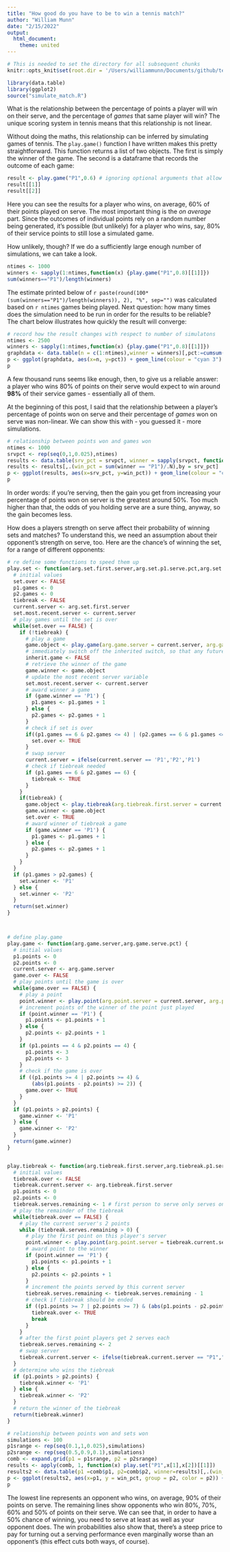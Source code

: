 ```yaml
---
title: "How good do you have to be to win a tennis match?"
author: "William Munn"
date: "2/15/2022"
output: 
  html_document:
    theme: united
---
```


```r
# This is needed to set the directory for all subsequent chunks
knitr::opts_knit$set(root.dir = '/Users/williammunn/Documents/github/tennis/functions/')
```

```r
library(data.table)
library(ggplot2)
source("simulate_match.R")
```

What is the relationship between the percentage of points a player will win on their serve, and the percentage of *games* that same player will win? The unique scoring system in tennis means that this relationship is not linear.

Without doing the maths, this relationship can be inferred by simulating games of tennis. The `play.game()` function I have written makes this pretty straightforward. This function returns a list of two objects. The first is simply the winner of the game. The second is a dataframe that records the outcome of each game:

```r
result <- play.game("P1",0.6) # ignoring optional arguments that allow a game to begin mid-way
result[[1]]
result[[2]]
```

Here you can see the results for a player who wins, on average, 60% of their points played on serve. The most important thing is the *on average* part. Since the outcomes of individual points rely on a random number being generated, it's possible (but unlikely) for a player who wins, say, 80% of their service points to still lose a simulated game.

How unlikely, though? If we do a sufficiently large enough number of simulations, we can take a look.

```r
ntimes <- 1000
winners <- sapply(1:ntimes,function(x) {play.game("P1",0.8)[[1]]})
sum(winners=="P1")/length(winners)
```

The estimate printed below of `r paste(round(100*(sum(winners=="P1")/length(winners)), 2), "%", sep="")` was calculated based on `r ntimes` games being played. Next question: how many times does the simulation need to be run in order for the results to be reliable? The chart below illustrates how quickly the result will converge:

```r
# record how the result changes with respect to number of simulatons
ntimes <- 2500
winners <- sapply(1:ntimes,function(x) {play.game("P1",0.8)[[1]]})
graphdata <- data.table(n = c(1:ntimes),winner = winners)[,pct:=cumsum(winner=="P1")/.I]
p <- ggplot(graphdata, aes(x=n, y=pct)) + geom_line(colour = "cyan 3")
p
```

A few thousand runs seems like enough, then, to give us a reliable answer: a player who wins 80% of points on their serve would expect to win around **98%** of their service games - essentially all of them.

At the beginning of this post, I said that the relationship between a player's percentage of points won on serve and their percentage of *games* won on serve was non-linear. We can show this with - you guessed it - more simulations.

```r
# relationship between points won and games won
ntimes <- 1000
srvpct <- rep(seq(0,1,0.025),ntimes)
results <- data.table(srv_pct = srvpct, winner = sapply(srvpct, function(x) {play.game("P1",x)[[1]]}))
results <- results[,.(win_pct = sum(winner == "P1")/.N),by = srv_pct]
p <- ggplot(results, aes(x=srv_pct, y=win_pct)) + geom_line(colour = "cyan 3", size = 0.8)
p
```

In order words: if you're serving, then the gain you get from increasing your percentage of points won on server is the greatest around 50%. Too much higher than that, the odds of you holding serve are a sure thing, anyway, so the gain becomes less.

How does a players strength on serve affect their probability of winning sets and matches? To understand this, we need an assumption about their opponent's strength on serve, too. Here are the chance's of winning the set, for a range of different opponents:

```r
# re define some functions to speed them up
play.set <- function(arg.set.first.server,arg.set.p1.serve.pct,arg.set.p2.serve.pct) {
  # initial values
  set.over <- FALSE
  p1.games <- 0
  p2.games <- 0
  tiebreak <- FALSE
  current.server <- arg.set.first.server
  set.most.recent.server <- current.server
  # play games until the set is over
  while(set.over == FALSE) {
    if (!tiebreak) {
      # play a game
      game.object <- play.game(arg.game.server = current.server, arg.game.serve.pct = ifelse(current.server == 'P1', arg.set.p1.serve.pct, arg.set.p2.serve.pct))
      # immediately switch off the inherited switch, so that any future games start at 0-0
      inherit.game <- FALSE
      # retrieve the winner of the game
      game.winner <- game.object
      # update the most recent server variable
      set.most.recent.server <- current.server
      # award winner a game
      if (game.winner == 'P1') {
        p1.games <- p1.games + 1
      } else {
        p2.games <- p2.games + 1
      }
      # check if set is over
      if((p1.games == 6 & p2.games <= 4) | (p2.games == 6 & p1.games <= 4) | p1.games == 7 | p2.games == 7) {
        set.over <- TRUE
      }
      # swap server
      current.server = ifelse(current.server == 'P1','P2','P1')
      # check if tiebreak needed
      if (p1.games == 6 & p2.games == 6) {
        tiebreak <- TRUE
      }
    }
    if(tiebreak) {
      game.object <- play.tiebreak(arg.tiebreak.first.server = current.server,arg.tiebreak.p1.serve.pct = arg.set.p1.serve.pct,arg.tiebreak.p2.serve.pct = arg.set.p2.serve.pct)
      game.winner <- game.object
      set.over <- TRUE
      # award winner of tiebreak a game
      if (game.winner == 'P1') {
        p1.games <- p1.games + 1
      } else {
        p2.games <- p2.games + 1
      }
    }
  }
  if (p1.games > p2.games) {
    set.winner <- 'P1'
  } else {
    set.winner <- 'P2'
  }
  return(set.winner)
}



# define play.game
play.game <- function(arg.game.server,arg.game.serve.pct) {
  # initial values
  p1.points <- 0
  p2.points <- 0
  current.server <- arg.game.server
  game.over <- FALSE
  # play points until the game is over
  while(game.over == FALSE) {
    # play a point
    point.winner <- play.point(arg.point.server = current.server, arg.point.serve.pct = arg.game.serve.pct)
    # increment points of the winner of the point just played
    if (point.winner == 'P1') {
      p1.points <- p1.points + 1
    } else {
      p2.points <- p2.points + 1
    }
    if (p1.points == 4 & p2.points == 4) {
      p1.points <- 3
      p2.points <- 3
    }
    # check if the game is over
    if ((p1.points >= 4 | p2.points >= 4) &
        (abs(p1.points - p2.points) >= 2)) {
      game.over <- TRUE
    }
  }
  if (p1.points > p2.points) {
    game.winner <- 'P1'
  } else {
    game.winner <- 'P2'
  }
  return(game.winner)
}


play.tiebreak <- function(arg.tiebreak.first.server,arg.tiebreak.p1.serve.pct,arg.tiebreak.p2.serve.pct) {
  # initial values
  tiebreak.over <- FALSE
  tiebreak.current.server <- arg.tiebreak.first.server
  p1.points <- 0
  p2.points <- 0
  tiebreak.serves.remaining <- 1 # first person to serve only serves once
  # play the remainder of the tiebreak
  while(tiebreak.over == FALSE) {
    # play the current server's 2 points
    while (tiebreak.serves.remaining > 0) {
      # play the first point on this player's server
      point.winner <- play.point(arg.point.server = tiebreak.current.server, arg.point.serve.pct = ifelse(tiebreak.current.server == 'P1',arg.tiebreak.p1.serve.pct,arg.tiebreak.p2.serve.pct))
      # award point to the winner
      if (point.winner == 'P1') {
        p1.points <- p1.points + 1
      } else {
        p2.points <- p2.points + 1
      }
      # increment the points served by this current server
      tiebreak.serves.remaining <- tiebreak.serves.remaining - 1
      # check if tiebreak should be ended
      if ((p1.points >= 7 | p2.points >= 7) & (abs(p1.points - p2.points) > 1)) {
        tiebreak.over <- TRUE
        break
      }
    }
    # after the first point players get 2 serves each
    tiebreak.serves.remaining <- 2
    # swap server
    tiebreak.current.server <- ifelse(tiebreak.current.server == "P1","P2","P1")
  }
  # determine who wins the tiebreak
  if (p1.points > p2.points) {
    tiebreak.winner <- 'P1'
  } else {
    tiebreak.winner <- 'P2'
  }
  # return the winner of the tiebreak
  return(tiebreak.winner)
}
```

```r
# relationship between points won and sets won
simulations <- 100
p1srange <- rep(seq(0.1,1,0.025),simulations)
p2srange <- rep(seq(0.5,0.9,0.1),simulations)
comb <- expand.grid(p1 = p1srange, p2 = p2srange)
results <- apply(comb, 1, function(x) play.set("P1",x[1],x[2])[[1]])
results2 <- data.table(p1 =comb$p1, p2=comb$p2, winner=results)[,.(win_pct = sum(winner=="P1")/.N),by=.(p1,p2)][order(p1,p2)]
p <- ggplot(results2, aes(x=p1, y = win_pct, group = p2, color = p2)) + geom_line(size = 0.8) + theme(legend.position = "none")
p
```

The lowest line represents an opponent who wins, on average, 90% of their points on serve. The remaining lines show opponents who win 80%, 70%, 60% and 50% of points on their serve. We can see that, in order to have a 50% chance of winning, you need to serve at least as well as your opponent does. The win probabilities also show that, there's a steep price to pay for turning out a serving performance even marginally worse than an opponent's (this effect cuts both ways, of course).







